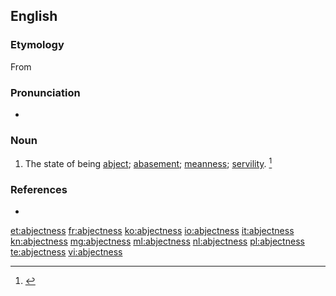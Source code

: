 ==English==

===Etymology===
From {{suffix|abject|ness}}

===Pronunciation===
* {{a|US}} {{IPA|/æbˈd͡ʒɛkt.nəs/}}

===Noun===
{{en-noun|-}}

# The state of being [[abject]]; [[abasement]]; [[meanness]]; [[servility]]. {{defdate|Late 16<sup>th</sup> century.}}<ref name=SOED>{{R:SOED5|page=5}}</ref>

===References===
<references/>
* {{R:Webster 1913}}

[[et:abjectness]]
[[fr:abjectness]]
[[ko:abjectness]]
[[io:abjectness]]
[[it:abjectness]]
[[kn:abjectness]]
[[mg:abjectness]]
[[ml:abjectness]]
[[nl:abjectness]]
[[pl:abjectness]]
[[te:abjectness]]
[[vi:abjectness]]